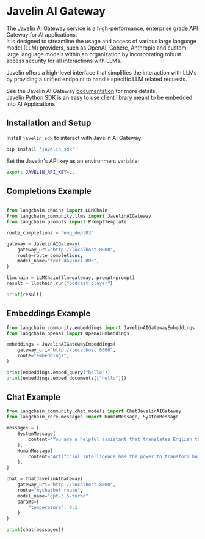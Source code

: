 # Javelin AI Gateway

[The Javelin AI Gateway](https://www.getjavelin.io) service is a high-performance, enterprise grade API Gateway for AI applications.  
It is designed to streamline the usage and access of various large language model (LLM) providers,
such as OpenAI, Cohere, Anthropic and custom large language models within an organization by incorporating
robust access security for all interactions with LLMs.

Javelin offers a high-level interface that simplifies the interaction with LLMs by providing a unified endpoint
to handle specific LLM related requests.

See the Javelin AI Gateway [documentation](https://docs.getjavelin.io) for more details.  
[Javelin Python SDK](https://www.github.com/getjavelin/javelin-python) is an easy to use client library meant to be embedded into AI Applications

## Installation and Setup

Install `javelin_sdk` to interact with Javelin AI Gateway:

```sh
pip install 'javelin_sdk'
```

Set the Javelin's API key as an environment variable:

```sh
export JAVELIN_API_KEY=...
```

## Completions Example

```python

from langchain.chains import LLMChain
from langchain_community.llms import JavelinAIGateway
from langchain.prompts import PromptTemplate

route_completions = "eng_dept03"

gateway = JavelinAIGateway(
    gateway_uri="http://localhost:8000",
    route=route_completions,
    model_name="text-davinci-003",
)

llmchain = LLMChain(llm=gateway, prompt=prompt)
result = llmchain.run("podcast player")

print(result)

```

## Embeddings Example

```python
from langchain_community.embeddings import JavelinAIGatewayEmbeddings
from langchain_openai import OpenAIEmbeddings

embeddings = JavelinAIGatewayEmbeddings(
    gateway_uri="http://localhost:8000",
    route="embeddings",
)

print(embeddings.embed_query("hello"))
print(embeddings.embed_documents(["hello"]))
```

## Chat Example

```python
from langchain_community.chat_models import ChatJavelinAIGateway
from langchain_core.messages import HumanMessage, SystemMessage

messages = [
    SystemMessage(
        content="You are a helpful assistant that translates English to French."
    ),
    HumanMessage(
        content="Artificial Intelligence has the power to transform humanity and make the world a better place"
    ),
]

chat = ChatJavelinAIGateway(
    gateway_uri="http://localhost:8000",
    route="mychatbot_route",
    model_name="gpt-3.5-turbo"
    params={
        "temperature": 0.1
    }
)

print(chat(messages))

```
